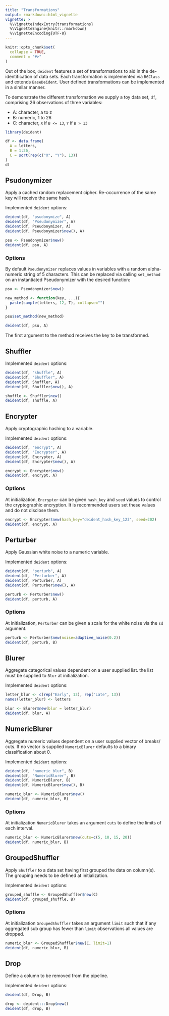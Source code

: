 ```yaml
---
title: "Transformations"
output: rmarkdown::html_vignette
vignette: >
  %\VignetteIndexEntry{transformations}
  %\VignetteEngine{knitr::rmarkdown}
  %\VignetteEncoding{UTF-8}
---
```


```r
knitr::opts_chunk$set(
  collapse = TRUE,
  comment = "#>"
)
```

Out of the box, `deident` features a set of transformations to aid in the de-identification of data sets.   Each transformation is implemented via `R6Class`  and extends `BaseDeident`.  User defined  transformations can be implemented in a similar manner.

To demonstrate the different transformation we supply a toy data set, `df`, comprising 26 observations of three variables:

* A:  character, a to z
* B: numeric, 1 to 26
* C: character, `X` if `B <= 13`, `Y` if `B > 13`

``` r
library(deident)

df <- data.frame(
  A = letters, 
  B = 1:26, 
  C = sort(rep(c("X", "Y"), 13))
)
df
```

## Psudonymizer

Apply a cached random replacement cipher.  Re-occurrence of the same key will receive the same hash.

Implemented `deident` options:

``` r
deident(df, "psudonymize", A)
deident(df, "Pseudonymizer", A)
deident(df, Pseudonymizer, A)
deident(df, Pseudonymizer$new(), A)

psu <- Pseudonymizer$new()
deident(df, psu, A)
```

### Options

By default `Pseudonymizer` replaces  values in variables with a random alpha-numeric string of 5 characters.  This can be replaced via calling `set_method` on an instantiated Pseudonymizer with the desired function:

``` r
psu <- Pseudonymizer$new()

new_method <- function(key, ...){
  paste(sample(letters, 12, T), collapse="")
}

psu$set_method(new_method)

deident(df, psu, A)
```

The first argument to the method receives the key to be transformed.

## Shuffler

Implemented `deident` options:

``` r
deident(df, "shuffle", A)
deident(df, "Shuffler", A)
deident(df, Shuffler, A)
deident(df, Shuffler$new(), A)

shuffle <- Shuffler$new()
deident(df, shuffle, A)
```

## Encrypter

Apply cryptographic hashing to a variable.

Implemented `deident` options:

``` r
deident(df, "encrypt", A)
deident(df, "Encrypter", A)
deident(df, Encrypter, A)
deident(df, Encrypter$new(), A)

encrypt <- Encrypter$new()
deident(df, encrypt, A)
```

### Options

At initialization, `Encrypter` can be given `hash_key` and `seed` values to control the cryptographic encryption.  It is recommended users set these values and do not disclose them.

``` r
encrypt <- Encrypter$new(hash_key="deident_hash_key_123", seed=202)
deident(df, encrypt, A)
```

## Perturber

Apply Gaussian white noise to a numeric variable.

Implemented `deident` options:

``` r
deident(df, "perturb", A)
deident(df, "Perturber", A)
deident(df, Perturber, A)
deident(df, Perturber$new(), A)

perturb <- Perturber$new()
deident(df, perturb, A)
```

### Options

At initialization, `Perturber` can be given a scale for the white noise via the `sd` argument.  

``` r
perturb <- Perturber$new(noise=adaptive_noise(0.2))
deident(df, perturb, B)
```

## Blurer

Aggregate categorical values dependent on a user supplied list.  the list must be supplied to `Blur` at initialization.

Implemented `deident` options:

``` r
letter_blur <- c(rep("Early", 13), rep("Late", 13))
names(letter_blur) <- letters

blur <- Blurer$new(blur = letter_blur)
deident(df, blur, A)
```

## NumericBlurer

Aggregate numeric values dependent on a user supplied vector of breaks/ cuts.  If no vector is supplied `NumericBlurer` defaults to a binary classification about 0.

Implemented `deident` options:

``` r
deident(df, "numeric_blur", B)
deident(df, "NumericBlurer", B)
deident(df, NumericBlurer, B)
deident(df, NumericBlurer$new(), B)

numeric_blur <- NumericBlurer$new()
deident(df, numeric_blur, B)
```
### Options

At initialization  `NumericBlurer` takes an argument `cuts` to define the limits of each interval.

``` r
numeric_blur <- NumericBlurer$new(cuts=c(5, 10, 15, 20))
deident(df, numeric_blur, B)
```

## GroupedShuffler

Apply `Shuffler` to a data set having first grouped the data on column(s).  The grouping needs to be defined at initialization.

Implemented `deident` options:

``` r
grouped_shuffle <- GroupedShuffler$new(C)
deident(df, grouped_shuffle, B)
```
### Options

At initialization  `GroupedShuffler` takes an argument `limit` such that if any aggregated sub group has fewer than `limit` observations all values are dropped.

``` r
numeric_blur <- GroupedShuffler$new(C, limit=1)
deident(df, numeric_blur, B)
```

## Drop

Define a column to be removed from the pipeline.

Implemented `deident` options:

``` r

deident(df, Drop, B)

drop <- deident:::Drop$new()
deident(df, drop, B)
```
